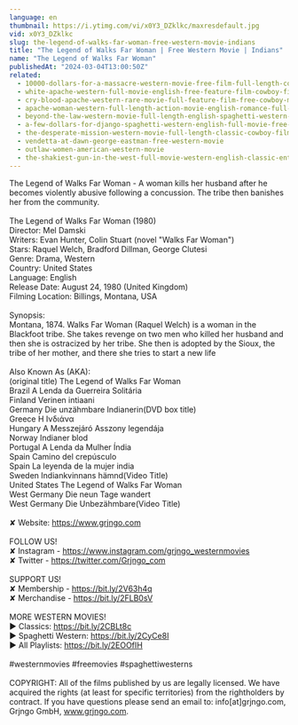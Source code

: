 ```yaml
---
language: en
thumbnail: https://i.ytimg.com/vi/x0Y3_DZklkc/maxresdefault.jpg
vid: x0Y3_DZklkc
slug: the-legend-of-walks-far-woman-free-western-movie-indians
title: "The Legend of Walks Far Woman | Free Western Movie | Indians"
name: "The Legend of Walks Far Woman"
publishedAt: "2024-03-04T13:00:50Z"
related:
  - 10000-dollars-for-a-massacre-western-movie-free-film-full-length-cowboy-films-english
  - white-apache-western-full-movie-english-free-feature-film-cowboy-film
  - cry-blood-apache-western-rare-movie-full-feature-film-free-cowboy-movie
  - apache-woman-western-full-length-action-movie-english-romance-full-film
  - beyond-the-law-western-movie-full-length-english-spaghetti-western-full-free-youtube-movies
  - a-few-dollars-for-django-spaghetti-western-english-full-movie-free-full-youtube-movies
  - the-desperate-mission-western-movie-full-length-classic-cowboy-film-english-watchfree
  - vendetta-at-dawn-george-eastman-free-western-movie
  - outlaw-women-american-western-movie
  - the-shakiest-gun-in-the-west-full-movie-western-english-classic-entire-film-full-free-movies
---
```


The Legend of Walks Far Woman - A woman kills her husband after he becomes violently abusive following a concussion. The tribe then banishes her from the community.<br />
<br />
The Legend of Walks Far Woman (1980)<br />
Director: Mel Damski<br />
Writers: Evan Hunter, Colin Stuart (novel "Walks Far Woman")<br />
Stars: Raquel Welch, Bradford Dillman, George Clutesi<br />
Genre: Drama, Western<br />
Country: United States<br />
Language: English<br />
Release Date: August 24, 1980 (United Kingdom)<br />
Filming Location: Billings, Montana, USA<br />
<br />
Synopsis:<br />
Montana, 1874. Walks Far Woman (Raquel Welch) is a woman in the Blackfoot tribe. She takes revenge on two men who killed her husband and then she is ostracized by her tribe. She then is adopted by the Sioux, the tribe of her mother, and there she tries to start a new life<br />
<br />
Also Known As (AKA):<br />
(original title) The Legend of Walks Far Woman<br />
Brazil A Lenda da Guerreira Solitária<br />
Finland Verinen intiaani<br />
Germany Die unzähmbare Indianerin(DVD box title)<br />
Greece Η Ινδιάνα<br />
Hungary A Messzejáró Asszony legendája<br />
Norway Indianer blod<br />
Portugal A Lenda da Mulher Índia<br />
Spain Camino del crepúsculo<br />
Spain La leyenda de la mujer india<br />
Sweden Indiankvinnans hämnd(Video Title)<br />
United States The Legend of Walks Far Woman<br />
West Germany Die neun Tage wandert<br />
West Germany Die Unbezähmbare(Video Title)<br />
<br />
✘ Website: https://www.grjngo.com<br />
<br />
FOLLOW US!<br />
✘ Instagram - https://www.instagram.com/grjngo_westernmovies<br />
✘ Twitter - https://twitter.com/Grjngo_com<br />
<br />
SUPPORT US!<br />
✘ Membership - https://bit.ly/2V63h4q<br />
✘ Merchandise - https://bit.ly/2FLB0sV<br />
<br />
MORE WESTERN MOVIES! <br />
► Classics: https://bit.ly/2CBLt8c <br />
► Spaghetti Western: https://bit.ly/2CyCe8I <br />
► All Playlists: https://bit.ly/2EOOfIH <br />
<br />
#westernmovies #freemovies #spaghettiwesterns<br />
<br />
COPYRIGHT: All of the films published by us are legally licensed. We have acquired the rights (at least for specific territories) from the rightholders by contract. If you have questions please send an email to: info[at]grjngo.com, Grjngo GmbH, www.grjngo.com.